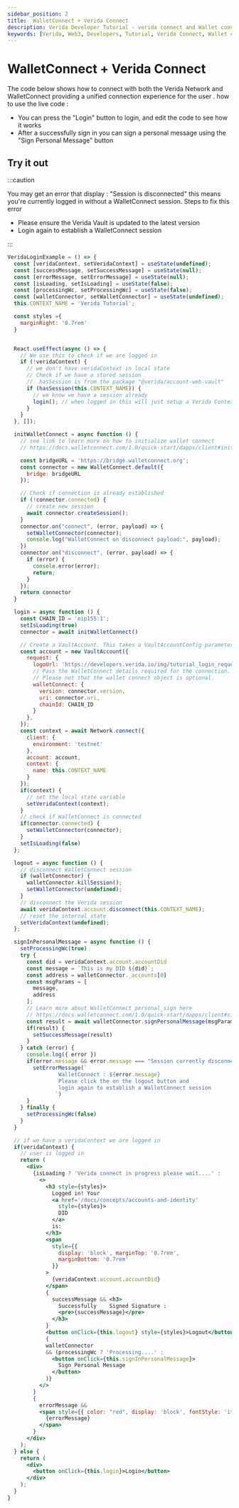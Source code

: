 ```yaml
---
sidebar_position: 2
title:  WalletConnect + Verida Connect
description: Verida Developer Tutorial - verida connect and Wallet connect
keywords: [Verida, Web3, Developers, Tutorial, Verida Connect, Wallet connect]
---
```



# WalletConnect + Verida Connect

The code below shows how to connect with both the Verida Network and WalletConnect providing a unified connection experience for the user .
how to use the live code :
 - You can press the "Login" button to login, and edit the code to see how it works
 - After a successfully sign in you can sign a personal message using the "Sign Personal Message" button


## Try it out

:::caution

You may get an error that display : "Session is disconnected"  this means you're currently logged in without a WalletConnect session.
Steps to fix this error 
 - Please ensure the Verida Vault is updated to the latest version
 - Login again to establish a WalletConnect session

:::

```jsx live
VeridaLoginExample = () => {
  const [veridaContext, setVeridaContext] = useState(undefined);
  const [successMessage, setSuccessMessage] = useState(null);
  const [errorMessage, setErrorMessage] = useState(null);
  const [isLoading, setIsLoading] = useState(false);
  const [processingWc, setProcessingWc] = useState(false);
  const [walletConnector, setWalletConnector] = useState(undefined);
  this.CONTEXT_NAME = 'Verida Tutorial';

  const styles ={
    marginRight: '0.7rem'
  }


  React.useEffect(async () => {
    // We use this to check if we are logged in
    if (!veridaContext) {
      // we don't have veridaContext in local state
      // Check if we have a stored session
      //  hasSession is from the package "@verida/account-web-vault"
      if (hasSession(this.CONTEXT_NAME)) {
        // we know we have a session already
        login(); // when logged in this will just setup a Verida Context
      }
    }
  }, []);

  initWalletConnect = async function () {
    // see link to learn more on how to initialize wallet connect
    // https://docs.walletconnect.com/1.0/quick-start/dapps/client#initiate-connection

    const bridgeURL = 'https://bridge.walletconnect.org';
    const connector = new WalletConnect.default({
      bridge: bridgeURL
    });

    // Check if connection is already established
    if (!connector.connected) {
      // create new session
      await connector.createSession();
    }
    connector.on("connect", (error, payload) => {
      setWalletConnector(connector);
      console.log("WalletConnect on disconnect payload:", payload);
    })
    connector.on("disconnect", (error, payload) => {
      if (error) {
        console.error(error);
        return;
      }
    });
    return connector
  }

  login = async function () {
    const CHAIN_ID = 'eip155:1';
    setIsLoading(true)
    connector = await initWalletConnect()

    // Create a VaultAccount. This takes a VaultAccountConfig parameter.
    const account = new VaultAccount({
      request: {
        logoUrl: 'https://developers.verida.io/img/tutorial_login_request_logo_170x170.png',
        // Pass the WalletConnect details required for the connection. 
        // Please not that the wallet connect object is optional.
        walletConnect: {
          version: connector.version,
          uri: connector.uri,
          chainId: CHAIN_ID
        }
      },
    });
    const context = await Network.connect({
      client: {
        environment: 'testnet'
      },
      account: account,
      context: {
        name: this.CONTEXT_NAME
      }
    });
    if(context) {
      // set the local state variable
      setVeridaContext(context);
    }
    // check if WalletConnect is connected
    if(connector.connected) {
      setWalletConnector(connector);
    }
    setIsLoading(false)
  };

  logout = async function () {
    // disconnect WalletConnect session
    if (walletConnector) {
      walletConnector.killSession();
      setWalletConnector(undefined);
    }
    // disconnect the Verida session
    await veridaContext.account.disconnect(this.CONTEXT_NAME);
    // reset the internal state
    setVeridaContext(undefined);
  };

  signInPersonalMessage = async function () {
    setProcessingWc(true)
    try {
      const did = veridaContext.account.accountDid
      const message = `This is my DID ${did}`;
      const address = walletConnector._accounts[0]
      const msgParams = [
        message,
        address
      ];
      // Learn more about WalletConnect personal_sign here 
      // https://docs.walletconnect.com/1.0/quick-start/dapps/client#sign-personal-message-personal_sign
      const result = await walletConnector.signPersonalMessage(msgParams);
      if(result) {
        setSuccessMessage(result)
      }
    } catch (error) {
      console.log({ error })
      if(error.message && error.message === "Session currently disconnected") {
        setErrorMessage(`
				WalletConnect : ${error.message}
				Please click the on the logout button and
				login again to establish a WalletConnect session
			   `)
      }
    } finally {
      setProcessingWc(false)
    }
  }

  // if we have a veridaContext we are logged in
  if(veridaContext) {
    // user is logged in
    return (
      <div>
        {isLoading ? 'Verida connect in progress please wait....' :
          <>
            <h3 style={styles}>
              Logged in! Your
              <a href='/docs/concepts/accounts-and-identity'
                style={styles}>
                DID
              </a>
              is:
            </h3>
            <span
              style={{
                display: 'block', marginTop: '0.7rem',
                marginBottom: '0.7rem'
              }}
            >
              {veridaContext.account.accountDid}
            </span>
            {
              successMessage && <h3>
                Successfully	Signed Signature :
                <pre>{successMessage}</pre>
              </h3>
            }
            <button onClick={this.logout} style={styles}>Logout</button>
            {
            walletConnector 
            && (processingWc ? 'Processing....' : 
              <button onClick={this.signInPersonalMessage}>
                Sign Personal Message
              </button>
            )}
          </>
        }
        {
          errorMessage &&
          <span style={{ color: "red", display: 'block', fontStyle: 'italic' }}>
            {errorMessage}
          </span>
        }
      </div>
    );
  } else {
    return (
      <div>
        <button onClick={this.login}>Login</button>
      </div>
    );
  }
}
```
